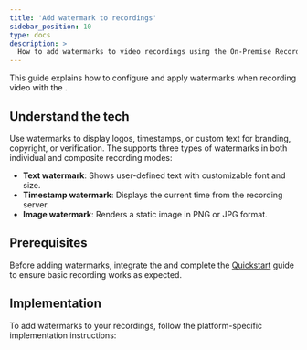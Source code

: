 ```yaml
---
title: 'Add watermark to recordings'
sidebar_position: 10
type: docs
description: >
  How to add watermarks to video recordings using the On-Premise Recording SDK.
---
```




This guide explains how to configure and apply watermarks when recording video with the <Vpd k="SDK" />.

## Understand the tech

Use watermarks to display logos, timestamps, or custom text for branding, copyright, or verification. The <Vpd k="SDK" /> supports three types of watermarks in both individual and composite recording modes:

- **Text watermark**: Shows user-defined text with customizable font and size.
- **Timestamp watermark**: Displays the current time from the recording server.
- **Image watermark**: Renders a static image in PNG or JPG format.

## Prerequisites

Before adding watermarks, integrate the <Vpd k="SDK" /> and complete the [Quickstart](/on-premise-recording/get-started/quickstart) guide to ensure basic recording works as expected.

## Implementation

To add watermarks to your recordings, follow the platform-specific implementation instructions:

<Implementation />
